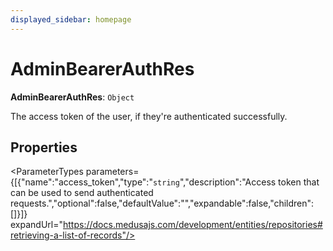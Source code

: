 ```yaml
---
displayed_sidebar: homepage
---
```



# AdminBearerAuthRes

 **AdminBearerAuthRes**: `Object`

The access token of the user, if they're authenticated successfully.

## Properties

<ParameterTypes parameters={[{"name":"access_token","type":"`string`","description":"Access token that can be used to send authenticated requests.","optional":false,"defaultValue":"","expandable":false,"children":[]}]} expandUrl="https://docs.medusajs.com/development/entities/repositories#retrieving-a-list-of-records"/>

